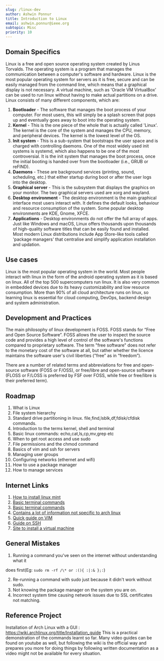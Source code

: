 ```yaml
---
slug: /linux-dev
author: Ashwin Ponnur
title: Introduction to Linux
email: ashwin.ponnur@ieee.org
subtopic: Misc
priority: 10
---
```


## Domain Specifics

Linux is a free and open source operating system created by Linus Torvalds. The operating system is a program that manages the communication between a computer's software and hardware. Linux is the most popular operating system for servers as it is free, secure and can be easily managed from the command line, which means that a graphical display is not necessary. A virtual machine, such as 'Oracle VM VirtualBox' can be used to run linux without having to make actual partitions on a drive.
Linux consists of many different components, which are:

1. **Bootloader** - The software that manages the boot process of your computer. For most users, this will simply be a splash screen that pops up and eventually goes away to boot into the operating system.
2. **Kernel** - This is the one piece of the whole that is actually called 'Linux'. The kernel is the core of the system and manages the CPU, memory, and peripheral devices. The kernel is the lowest level of the OS.
3. **Init system** - This is a sub-system that bootstraps the user space and is charged with controlling daemons. One of the most widely used init systems is systemd, which also happens to be one of the most controversial. It is the init system that manages the boot process, once the initial booting is handed over from the bootloader (i.e., GRUB or reFIND).
4. **Daemons** - These are background services (printing, sound, scheduling, etc.) that either startup during boot or after the user logs into the desktop.
5. **Graphical server** - This is the subsystem that displays the graphics on your monitor. The two graphical servers used are xorg and wayland.
6. **Desktop environment** - The desktop environment is the main graphical interface most users interact with. It defines the default looks, behaviour and
   resource consumption of the system. Some popular desktop environments are KDE, Gnome, XFCE.
7. **Applications** - Desktop environments do not offer the full array of apps. Just like Windows and macOS, Linux offers thousands upon thousands of high-quality
   software titles that can be easily found and installed. Most modern Linux distributions include App Store-like tools called 'package managers' that centralise and simplify application installation and updation.

## Use cases

Linux is the most popular operating system in the world. Most people interact with linux in the form of the android operating system as it is based on linux. All of the top 500 supercomputers run linux. It is also very common in embedded devices due to its heavy customizability and low resource consumption. More than 90% of all cloud architecture runs on linux, so learning linux is essential for cloud computing, DevOps, backend design and system administration.

## Development and Practices

The main philosophy of linux development is FOSS. FOSS stands for “Free and Open Source Software”.
FOSS allows the user to inspect the source code and provides a high level of control of the software's functions compared to proprietary software. The term "free software" does not refer to the monetary cost of the software at all, but rather whether the licence maintains the software user's civil liberties ("free” as in “freedom”).

There are a number of related terms and abbreviations for free and open-source software (FOSS or F/OSS), or free/libre and open-source software (FLOSS or F/LOSS is preferred by FSF over FOSS, while free or free/libre is their preferred term).

## Roadmap

1. What is Linux
2. File system hierarchy
3. Standard drive partitioning in linux. file,find,lsblk,df,fdisk/cfdisk commands.
4. Introduction to the terms kernel, shell and terminal
5. Basic linux commands: echo,cat,ls,cp,mv,grep etc
6. When to get root access and use sudo
7. File permissions and the chmod command
8. Basics of vim and ssh for servers
9. Managing user groups
10. Configuring networks (ethernet and wifi)
11. How to use a package manager
12. How to manage services

## Internet Links

1. [How to install linux mint](https://www.youtube.com/watch?v=Svno4shb3GY)
2. [Basic terminal commands](https://www.youtube.com/watch?v=s3ii48qYBxA)
3. [Basic terminal commands](https://www.youtube.com/watch?v=SkB-eRCzWIU)
4. [Contains a lot of information not specific to arch linux](https://wiki.archlinux.org/)
5. [Quick guide on VIM](https://www.youtube.com/watch?v=-txKSRn0qeA)
6. [Guide on SSH ](https://linuxhint.com/enable-use-ssh-ubuntu/)
7. [Site to install a virtual machine](https://www.virtualbox.org/)

## General Mistakes

1. Running a command you've seen on the internet without understanding what it

does first(Eg: `sudo rm -rf /\* or :(){ :|:& };:`)

2. Re-running a command with sudo just because it didn't work without sudo.
3. Not knowing the package manager on the system you are on.
4. Incorrect system time causing network issues due to SSL certificates not
   matching.

## Reference Project

Installation of Arch Linux with a GUI : https://wiki.archlinux.org/title/Installation_guide
This is a practical demonstration of the commands learnt so far. Many video guides can be found on youtube as well, but following the wiki is the official way and prepares you more for doing things by following written documentation as a video might not be available for every situation.
